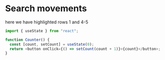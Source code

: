 # Search movements

here we have highlighted rows 1 and 4-5

```js showLineNumbers {1,4-5}
import { useState } from "react";

function Counter() {
  const [count, setCount] = useState(0);
  return <button onClick={() => setCount(count + 1)}>{count}</button>;
}
```
